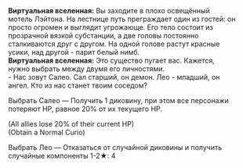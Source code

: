 {{Диалог Начало}}
:'''Виртуальная вселенная:''' Вы заходите в плохо освещённый мотель Лэйтона. На лестнице путь преграждает один из гостей: он просто огромен и выглядит угрожающе. Его тело состоит из прозрачной вязкой субстанции, а две головы постоянно сталкиваются друг с другом. На одной голове растут красные усики, над другой - парит белый нимб.
:'''Виртуальная вселенная:''' Это существо пугает вас. Кажется, нужно выбрать между двумя его личностями.
:- Нас зовут Салео. Сал старший, он демон. Лео - младший, он ангел. Кто из нас станет твоим соседом?
:{{Диалог|Звезда}} Выбрать Салео &mdash; Получить 1 диковину, при этом все персонажи потеряют НР, равное 20% от их текущего НР.
:;(All allies lose 20% of their current HP)
:;(Obtain a Normal Curio)
:{{Диалог|Звезда}} Выбрать Лео &mdash; Отказаться от случайной диковины и получить случайные компоненты 1-2★: 4
{{Диалог Конец}}